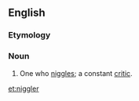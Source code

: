 ==English==

===Etymology===
{{suffix|niggle|er}}

===Noun===
{{en-noun}}

# {{context|colloquial}} One who [[niggle]]s; a constant [[critic]].

[[et:niggler]]